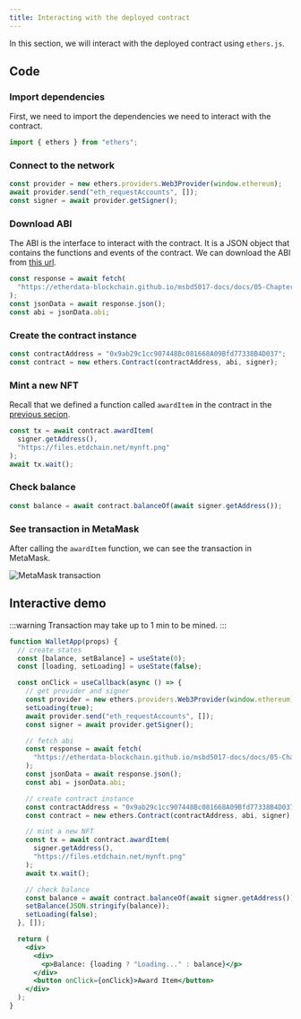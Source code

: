 ```yaml
---
title: Interacting with the deployed contract
---
```


In this section, we will interact with the deployed contract using `ethers.js`.

## Code

### Import dependencies

First, we need to import the dependencies we need to interact with the contract.

```typescript
import { ethers } from "ethers";
```

### Connect to the network

```typescript
const provider = new ethers.providers.Web3Provider(window.ethereum);
await provider.send("eth_requestAccounts", []);
const signer = await provider.getSigner();
```

### Download ABI

The ABI is the interface to interact with the contract.
It is a JSON object that contains the functions and events of the contract.
We can download the ABI from [this url](https://etherdata-blockchain.github.io/msbd5017-docs/docs/05-Chapter5/files/MyNFT.json).

```typescript
const response = await fetch(
  "https://etherdata-blockchain.github.io/msbd5017-docs/docs/05-Chapter5/files/MyNFT.json"
);
const jsonData = await response.json();
const abi = jsonData.abi;
```

### Create the contract instance

```typescript
const contractAddress = "0x9ab29c1cc907448Bc081668A09Bfd77338B4D037";
const contract = new ethers.Contract(contractAddress, abi, signer);
```

### Mint a new NFT

Recall that we defined a function called `awardItem` in the contract in the [previous secion](/Chapter5/creating-an-nft#creating-the-mint-function).

```typescript
const tx = await contract.awardItem(
  signer.getAddress(),
  "https://files.etdchain.net/mynft.png"
);
await tx.wait();
```

### Check balance

```typescript
const balance = await contract.balanceOf(await signer.getAddress());
```

### See transaction in MetaMask

After calling the `awardItem` function, we can see the transaction in MetaMask.

![MetaMask transaction](./images/metamask.png)

## Interactive demo

:::warning
Transaction may take up to 1 min to be mined.
:::

```jsx live
function WalletApp(props) {
  // create states
  const [balance, setBalance] = useState(0);
  const [loading, setLoading] = useState(false);

  const onClick = useCallback(async () => {
    // get provider and signer
    const provider = new ethers.providers.Web3Provider(window.ethereum);
    setLoading(true);
    await provider.send("eth_requestAccounts", []);
    const signer = await provider.getSigner();

    // fetch abi
    const response = await fetch(
      "https://etherdata-blockchain.github.io/msbd5017-docs/docs/05-Chapter5/files/MyNFT.json"
    );
    const jsonData = await response.json();
    const abi = jsonData.abi;

    // create contract instance
    const contractAddress = "0x9ab29c1cc907448Bc081668A09Bfd77338B4D037";
    const contract = new ethers.Contract(contractAddress, abi, signer);

    // mint a new NFT
    const tx = await contract.awardItem(
      signer.getAddress(),
      "https://files.etdchain.net/mynft.png"
    );
    await tx.wait();

    // check balance
    const balance = await contract.balanceOf(await signer.getAddress());
    setBalance(JSON.stringify(balance));
    setLoading(false);
  }, []);

  return (
    <div>
      <div>
        <p>Balance: {loading ? "Loading..." : balance}</p>
      </div>
      <button onClick={onClick}>Award Item</button>
    </div>
  );
}
```
